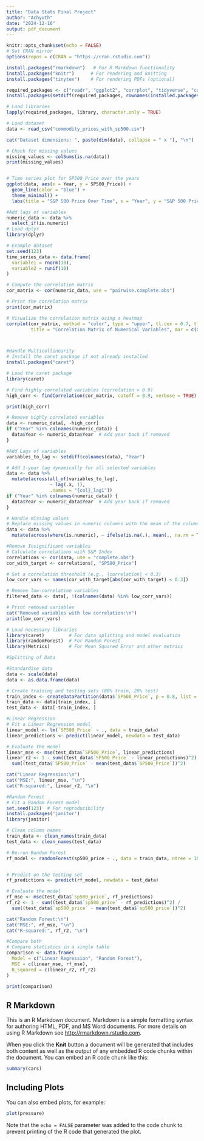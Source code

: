 ```yaml
---
title: "Data Stats Final Project"
author: "Achyuth"
date: "2024-12-16"
output: pdf_document
---
```


```r
knitr::opts_chunk$set(echo = FALSE)
# Set CRAN mirror
options(repos = c(CRAN = "https://cran.rstudio.com"))

install.packages("rmarkdown")   # For R Markdown functionality
install.packages("knitr")      # For rendering and knitting
install.packages("tinytex")    # For rendering PDFs (optional)

required_packages <- c("readr", "ggplot2", "corrplot", "tidyverse", "caret", "randomForest", "Metrics", "janitor")
install.packages(setdiff(required_packages, rownames(installed.packages())))

# Load libraries
lapply(required_packages, library, character.only = TRUE)

# Load dataset
data <- read_csv("commodity_prices_with_sp500.csv")

cat("Dataset dimensions: ", paste(dim(data), collapse = " x "), "\n")

# Check for missing values
missing_values <- colSums(is.na(data))
print(missing_values)


# Time series plot for SP500_Price over the years
ggplot(data, aes(x = Year, y = SP500_Price)) +
  geom_line(color = "blue") +
  theme_minimal() +
  labs(title = "S&P 500 Price Over Time", x = "Year", y = "S&P 500 Price")

#Add lags of variables
numeric_data <- data %>%
  select_if(is.numeric)
# Load dplyr
library(dplyr)

# Example dataset
set.seed(123)
time_series_data <- data.frame(
  variable1 = rnorm(10),
  variable2 = runif(10)
)

# Compute the correlation matrix
cor_matrix <- cor(numeric_data, use = "pairwise.complete.obs")

# Print the correlation matrix
print(cor_matrix)

# Visualize the correlation matrix using a heatmap
corrplot(cor_matrix, method = "color", type = "upper", tl.cex = 0.7, tl.col = "black",
         title = "Correlation Matrix of Numerical Variables", mar = c(0, 0, 1, 0))



#Handle Multicollinearity
# Install the caret package if not already installed
install.packages("caret")

# Load the caret package
library(caret)

# Find highly correlated variables (correlation > 0.9)
high_corr <- findCorrelation(cor_matrix, cutoff = 0.9, verbose = TRUE)

print(high_corr)

# Remove highly correlated variables
data <- numeric_data[, -high_corr]
if ("Year" %in% colnames(numeric_data)) {
  data$Year <- numeric_data$Year  # Add year back if removed
}

#Add Lags of variables
variables_to_lag <- setdiff(colnames(data), "Year")

# Add 1-year lag dynamically for all selected variables
data <- data %>%
  mutate(across(all_of(variables_to_lag), 
                ~ lag(.x, 1), 
                .names = "{col}_lag1"))
if ("Year" %in% colnames(numeric_data)) {
  data$Year <- numeric_data$Year  # Add year back if removed
}

# Handle missing values
# Replace missing values in numeric columns with the mean of the column
data <- data %>%
  mutate(across(where(is.numeric), ~ ifelse(is.na(.), mean(., na.rm = TRUE), .)))

#Remove Insignificant variables
# Calculate correlations with S&P Index
correlations <- cor(data, use = "complete.obs")
cor_with_target <- correlations[, "SP500_Price"]

# Set a correlation threshold (e.g., |correlation| < 0.3)
low_corr_vars <- names(cor_with_target[abs(cor_with_target) < 0.3])

# Remove low-correlation variables
filtered_data <- data[, !(colnames(data) %in% low_corr_vars)]

# Print removed variables
cat("Removed variables with low correlation:\n")
print(low_corr_vars)

# Load necessary libraries
library(caret)         # For data splitting and model evaluation
library(randomForest)  # For Random Forest
library(Metrics)       # For Mean Squared Error and other metrics

#Splitting of Data

#Standardise data
data <- scale(data)
data <- as.data.frame(data)

# Create training and testing sets (80% train, 20% test)
train_index <- createDataPartition(data$`SP500_Price`, p = 0.8, list = FALSE)
train_data <- data[train_index, ]
test_data <- data[-train_index, ]

#Linear Regression
# Fit a Linear Regression model
linear_model <- lm(`SP500_Price` ~ ., data = train_data)
linear_predictions <- predict(linear_model, newdata = test_data)

# Evaluate the model
linear_mse <- mse(test_data$`SP500_Price`, linear_predictions)
linear_r2 <- 1 - sum((test_data$`SP500_Price` - linear_predictions)^2) /
  sum((test_data$`SP500_Price` - mean(test_data$`SP500_Price`))^2)

cat("Linear Regression:\n")
cat("MSE:", linear_mse, "\n")
cat("R-squared:", linear_r2, "\n")

#Random Forest
# Fit a Random Forest model
set.seed(123)  # For reproducibility
install.packages('janitor')
library(janitor)

# Clean column names
train_data <- clean_names(train_data)
test_data <- clean_names(test_data)

# Re-run Random Forest
rf_model <- randomForest(sp500_price ~ ., data = train_data, ntree = 100)


# Predict on the testing set
rf_predictions <- predict(rf_model, newdata = test_data)

# Evaluate the model
rf_mse <- mse(test_data$`sp500_price`, rf_predictions)
rf_r2 <- 1 - sum((test_data$`sp500_price` - rf_predictions)^2) /
  sum((test_data$`sp500_price` - mean(test_data$`sp500_price`))^2)

cat("Random Forest:\n")
cat("MSE:", rf_mse, "\n")
cat("R-squared:", rf_r2, "\n")

#Compare both
# Compare statistics in a single table
comparison <- data.frame(
  Model = c("Linear Regression", "Random Forest"),
  MSE = c(linear_mse, rf_mse),
  R_squared = c(linear_r2, rf_r2)
)

print(comparison)  
```

## R Markdown

This is an R Markdown document. Markdown is a simple formatting syntax for authoring HTML, PDF, and MS Word documents. For more details on using R Markdown see <http://rmarkdown.rstudio.com>.

When you click the **Knit** button a document will be generated that includes both content as well as the output of any embedded R code chunks within the document. You can embed an R code chunk like this:

```r
summary(cars)
```

## Including Plots

You can also embed plots, for example:

```r
plot(pressure)
```

Note that the `echo = FALSE` parameter was added to the code chunk to prevent printing of the R code that generated the plot.
